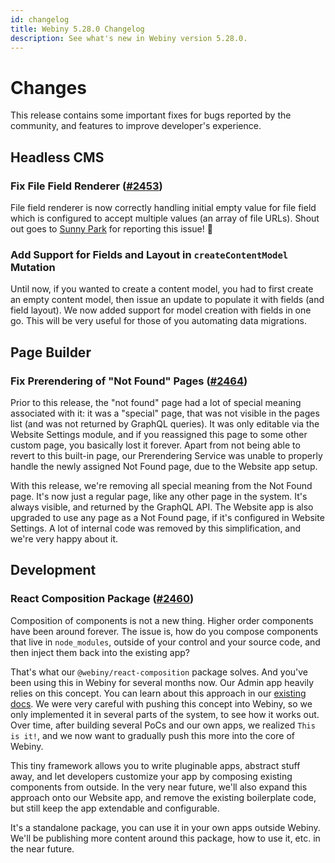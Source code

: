```yaml
---
id: changelog
title: Webiny 5.28.0 Changelog
description: See what's new in Webiny version 5.28.0.
---
```


# Changes

This release contains some important fixes for bugs reported by the community, and features to improve developer's experience. 

## Headless CMS

### Fix File Field Renderer ([#2453](https://github.com/webiny/webiny-js/pull/2453))

File field renderer is now correctly handling initial empty value for file field which is configured to accept multiple values (an array of file URLs). Shout out goes to [Sunny Park](https://github.com/sunnythelucky) for reporting this issue! 🙌


### Add Support for Fields and Layout in `createContentModel` Mutation

Until now, if you wanted to create a content model, you had to first create an empty content model, then issue an update to populate it with fields (and field layout). We now added support for model creation with fields in one go. This will be very useful for those of you automating data migrations.

## Page Builder

### Fix Prerendering of "Not Found" Pages ([#2464](https://github.com/webiny/webiny-js/pull/2464))

Prior to this release, the "not found" page had a lot of special meaning associated with it: it was a "special" page, that was not visible in the pages list (and was not returned by GraphQL queries). It was only editable via the Website Settings module, and if you reassigned this page to some other custom page, you basically lost it forever. Apart from not being able to revert to this built-in page, our Prerendering Service was unable to properly handle the newly assigned Not Found page, due to the Website app setup.

With this release, we're removing all special meaning from the Not Found page. It's now just a regular page, like any other page in the system. It's always visible, and returned by the GraphQL API. The Website app is also upgraded to use any page as a Not Found page, if it's configured in Website Settings. A lot of internal code was removed by this simplification, and we're very happy about it.

## Development

### React Composition Package ([#2460](https://github.com/webiny/webiny-js/pull/2460))

Composition of components is not a new thing. Higher order components have been around forever. The issue is, how do you compose components that live in `node_modules`, outside of your control and your source code, and then inject them back into the existing app? 

That's what our `@webiny/react-composition` package solves. And you've been using this in Webiny for several months now. Our Admin app heavily relies on this concept. You can learn about this approach in our [existing docs](/docs/{version}/admin-area/basics/framework#the-compose-component). We were very careful with pushing this concept into Webiny, so we only implemented it in several parts of the system, to see how it works out. Over time, after building several PoCs and our own apps, we realized `This is it!`, and we now want to gradually push this more into the core of Webiny.

This tiny framework allows you to write pluginable apps, abstract stuff away, and let developers customize your app by composing existing components from outside. In the very near future, we'll also expand this approach onto our Website app, and remove the existing boilerplate code, but still keep the app extendable and configurable.

It's a standalone package, you can use it in your own apps outside Webiny. We'll be publishing more content around this package, how to use it, etc. in the near future.
